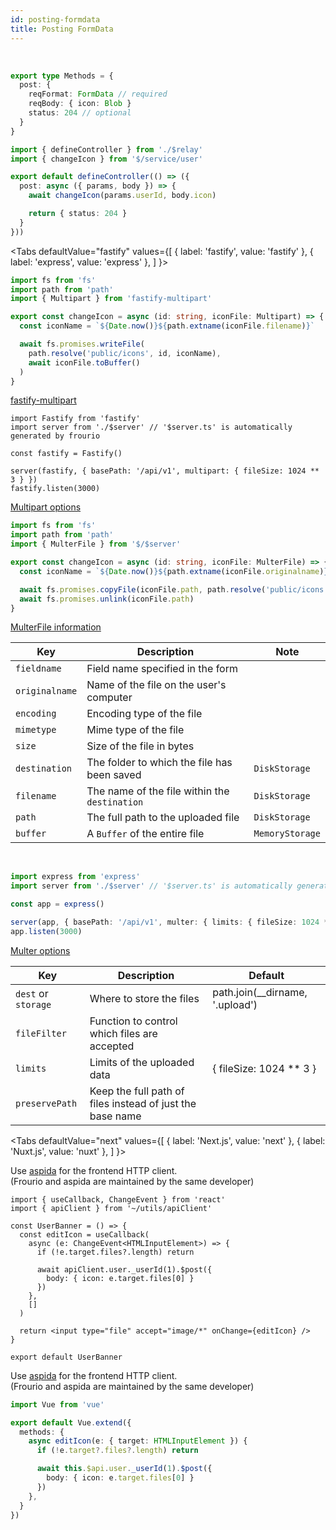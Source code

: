```yaml
---
id: posting-formdata
title: Posting FormData
---
```


<br />

```ts title="server/api/user/_userId/index.ts"
export type Methods = {
  post: {
    reqFormat: FormData // required
    reqBody: { icon: Blob }
    status: 204 // optional
  }
}
```

```ts title="server/api/user/_userId/controller.ts"
import { defineController } from './$relay'
import { changeIcon } from '$/service/user'

export default defineController(() => ({
  post: async ({ params, body }) => {
    await changeIcon(params.userId, body.icon)

    return { status: 204 }
  }
}))
```


<Tabs
  defaultValue="fastify"
  values={[
    { label: 'fastify', value: 'fastify' },
    { label: 'express', value: 'express' },
  ]
}>
<TabItem value="fastify">

```ts title="server/service/user.ts"
import fs from 'fs'
import path from 'path'
import { Multipart } from 'fastify-multipart'

export const changeIcon = async (id: string, iconFile: Multipart) => {
  const iconName = `${Date.now()}${path.extname(iconFile.filename)}`

  await fs.promises.writeFile(
    path.resolve('public/icons', id, iconName),
    await iconFile.toBuffer()
  )
}
```

[fastify-multipart](https://github.com/fastify/fastify-multipart#usage)

```text title="server/prisma/schema.prisma"
import Fastify from 'fastify'
import server from './$server' // '$server.ts' is automatically generated by frourio

const fastify = Fastify()

server(fastify, { basePath: '/api/v1', multipart: { fileSize: 1024 ** 3 } })
fastify.listen(3000)
```

[Multipart options](https://github.com/mscdex/busboy#busboy-methods)

</TabItem>
<TabItem value="express">

```ts title="server/service/user.ts"
import fs from 'fs'
import path from 'path'
import { MulterFile } from '$/$server'

export const changeIcon = async (id: string, iconFile: MulterFile) => {
  const iconName = `${Date.now()}${path.extname(iconFile.originalname)}`

  await fs.promises.copyFile(iconFile.path, path.resolve('public/icons', id, iconName))
  await fs.promises.unlink(iconFile.path)
}
```

[MulterFile information](https://github.com/expressjs/multer#file-information)

Key | Description | Note
--- | --- | ---
`fieldname` | Field name specified in the form |
`originalname` | Name of the file on the user's computer |
`encoding` | Encoding type of the file |
`mimetype` | Mime type of the file |
`size` | Size of the file in bytes |
`destination` | The folder to which the file has been saved | `DiskStorage`
`filename` | The name of the file within the `destination` | `DiskStorage`
`path` | The full path to the uploaded file | `DiskStorage`
`buffer` | A `Buffer` of the entire file | `MemoryStorage`

<br />

```ts title="server/index.ts"
import express from 'express'
import server from './$server' // '$server.ts' is automatically generated by frourio

const app = express()

server(app, { basePath: '/api/v1', multer: { limits: { fileSize: 1024 ** 3 } } })
app.listen(3000)
```

[Multer options](https://github.com/expressjs/multer#multeropts)

Key | Description | Default
--- | --- | ---
`dest` or `storage` | Where to store the files | path.join(__dirname, '.upload')
`fileFilter` | Function to control which files are accepted |
`limits` | Limits of the uploaded data | { fileSize: 1024 ** 3 }
`preservePath` | Keep the full path of files instead of just the base name |

</TabItem>
</Tabs>

<Tabs
  defaultValue="next"
  values={[
    { label: 'Next.js', value: 'next' },
    { label: 'Nuxt.js', value: 'nuxt' },
  ]
}>
<TabItem value="next">

Use [aspida](https://github.com/aspida/aspida) for the frontend HTTP client.  
(Frourio and aspida are maintained by the same developer)

```tsx title="components/UserBanner.tsx"
import { useCallback, ChangeEvent } from 'react'
import { apiClient } from '~/utils/apiClient'

const UserBanner = () => {
  const editIcon = useCallback(
    async (e: ChangeEvent<HTMLInputElement>) => {
      if (!e.target.files?.length) return

      await apiClient.user._userId(1).$post({
        body: { icon: e.target.files[0] }
      })
    },
    []
  )

  return <input type="file" accept="image/*" onChange={editIcon} />
}

export default UserBanner
```

</TabItem>
<TabItem value="nuxt">

Use [aspida](https://github.com/aspida/aspida) for the frontend HTTP client.  
(Frourio and aspida are maintained by the same developer)

```ts title="components/UserBanner.vue"
import Vue from 'vue'

export default Vue.extend({
  methods: {
    async editIcon(e: { target: HTMLInputElement }) {
      if (!e.target?.files?.length) return

      await this.$api.user._userId(1).$post({
        body: { icon: e.target.files[0] }
      })
    },
  }
})
```

</TabItem>
</Tabs>
